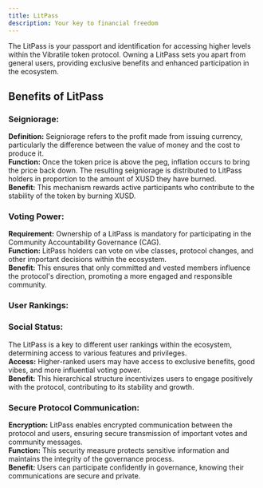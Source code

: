 ```yaml
---
title: LitPass
description: Your key to financial freedom
---
```


The LitPass is your passport and identification for accessing higher levels within the Vibratile token protocol. Owning a LitPass sets you apart from general users, providing exclusive benefits and enhanced participation in the ecosystem.

## Benefits of LitPass
### Seigniorage:

**Definition:** Seigniorage refers to the profit made from issuing currency, particularly the difference between the value of money and the cost to produce it.   
**Function:** Once the token price is above the peg, inflation occurs to bring the price back down. The resulting seigniorage is distributed to LitPass holders in proportion to the amount of XUSD they have burned.   
**Benefit:** This mechanism rewards active participants who contribute to the stability of the token by burning XUSD.   

### Voting Power:

**Requirement:** Ownership of a LitPass is mandatory for participating in the Community Accountability Governance (CAG).  
**Function:** LitPass holders can vote on vibe classes, protocol changes, and other important decisions within the ecosystem.   
**Benefit:** This ensures that only committed and vested members influence the protocol's direction, promoting a more engaged and responsible community.   

### User Rankings:

### Social Status: 

The LitPass is a key to different user rankings within the ecosystem, determining access to various features and privileges.  
**Access:** Higher-ranked users may have access to exclusive benefits, good vibes, and more influential voting power.   
**Benefit:** This hierarchical structure incentivizes users to engage positively with the protocol, contributing to its stability and growth.   
### Secure Protocol Communication:

**Encryption:** LitPass enables encrypted communication between the protocol and users, ensuring secure transmission of important votes and community messages.  
**Function:** This security measure protects sensitive information and maintains the integrity of the governance process.  
**Benefit:** Users can participate confidently in governance, knowing their communications are secure and private.  